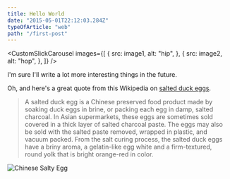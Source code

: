 ```yaml
---
title: Hello World
date: "2015-05-01T22:12:03.284Z"
typeOfArticle: "web"
path: "/first-post"
---
```



<CustomSlickCarousel
	images={[
		{
			src: image1,
			alt: "hip",
		},
		{
			src: image2,
			alt: "hop",
		},
	]}
/>

I'm sure I'll write a lot more interesting things in the future.

Oh, and here's a great quote from this Wikipedia on
[salted duck eggs](http://en.wikipedia.org/wiki/Salted_duck_egg).

> A salted duck egg is a Chinese preserved food product made by soaking duck
> eggs in brine, or packing each egg in damp, salted charcoal. In Asian
> supermarkets, these eggs are sometimes sold covered in a thick layer of salted
> charcoal paste. The eggs may also be sold with the salted paste removed,
> wrapped in plastic, and vacuum packed. From the salt curing process, the
> salted duck eggs have a briny aroma, a gelatin-like egg white and a
> firm-textured, round yolk that is bright orange-red in color.

![Chinese Salty Egg](./salty_egg.jpg)
